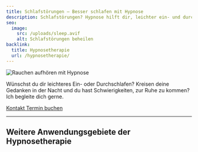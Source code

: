 ```yaml
---
title: Schlafstörungen – Besser schlafen mit Hypnose
description: Schlafstörungen? Hypnose hilft dir, leichter ein- und durchzuschlafen. Finde zur Ruhe und begleite dich auf dem Weg zu erholsamem Schlaf.
seo:
  image:
    src: /uploads/sleep.avif
    alt: Schlafstörungen beheilen
backlink:
  title: Hypnosetherapie
  url: /hypnosetherapie/
---
```



<div class="relative">

<img class="w-full h-64 object-cover object-center sm:h-96 rounded-xl shadow-lg" src="/uploads/sleep.avif" alt="Rauchen aufhören mit Hypnose" />

<p>
  Wünschst du dir leichteres Ein- oder Durchschlafen? Kreisen deine Gedanken in der Nacht und du hast Schwierigkeiten, zur Ruhe zu kommen? Ich begleite dich
  gerne.
</p>

</div>

<div class="flex gap-4">
  <a data-umami-event="Home – Button Kontakt" href="/kontakt/" class="inline-flex items-center justify-center px-6 py-3 text-base leading-tight font-bold text-red-600 bg-transparent border border-red-600 rounded-full transition hover:bg-red-500 hover:text-red-50 no-underline" onclick="document.app.emitEvent('mouseDown', 'trigger-to-5');"> 
    <span class="">Kontakt</span>
  </a>
  <a
  data-umami-event="Open Calendly"
  href="https://calendly.com/bern-hypnose"
  target="_blank"
  class="inline-flex no-prose items-center justify-center px-6 py-3 text-base leading-tight font-bold text-white bg-red-600 border border-red-600 rounded-full transition hover:bg-red-500 hover:text-red-50 no-underline"
>
  <span>Termin buchen</span>
</a>

</div>

<hr class="border-gray-400" />
<h2 class="text-balance">Weitere Anwendungsgebiete der Hypnosetherapie</h2>
<SubPagesHypnotherapy exclude="/hypnosetherapie/schlafstoerungen/" columns={3} />
